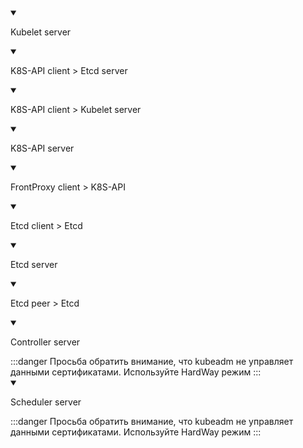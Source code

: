 












<Tabs groupId="Certs-APPS">
  <TabItem value="Kubelet Server">
    <details open className="custom-gray-block">
      <summary>
        <div style={{ display: 'flex', justifyContent: 'space-between', flexWrap: 'wrap' }}>
          <p style={{ marginBottom: 0 }}>Kubelet server</p>
        </div>
      </summary>
      <Tabs groupId="install-type">
        <TabItem value="HardWay">
          <KubeletServerOpenssl />
          <KubeletServerOpensslStatus />
        </TabItem>
        <TabItem value="Kubeadm">
          <JoinAllCertsGen />
          <KubeletServerKubeadmStatus />
        </TabItem>
      </Tabs>
    </details>
  </TabItem>
  <TabItem value="API -> Etcd">
    <details open className="custom-gray-block">
      <summary>
        <div style={{ display: 'flex', justifyContent: 'space-between', flexWrap: 'wrap' }}>
          <p style={{ marginBottom: 0 }}>K8S-API client > Etcd server</p>
        </div>
      </summary>
      <Tabs groupId="install-type">
        <TabItem value="HardWay">
          <KubeAPIETCDClientOpenssl />
          <KubeAPIETCDClientOpensslStatus />
        </TabItem>
        <TabItem value="Kubeadm">
          <JoinAllCertsGen />
          <KubeAPIETCDClientKubeadmStatus />
        </TabItem>
      </Tabs>
    </details>
  </TabItem>
  <TabItem value="API -> Kubelet">
    <details open className="custom-gray-block">
      <summary>
        <div style={{ display: 'flex', justifyContent: 'space-between', flexWrap: 'wrap' }}>
          <p style={{ marginBottom: 0 }}>K8S-API client > Kubelet server</p>
        </div>
      </summary>
      <Tabs groupId="install-type">
        <TabItem value="HardWay">
          <KubeletClientOpenssl />
          <KubeletClientOpensslStatus />
        </TabItem>
        <TabItem value="Kubeadm">
          <JoinAllCertsGen />
          <KubeletClientKubeadmStatus />
        </TabItem>
      </Tabs>
    </details>
  </TabItem>
  <TabItem value="API Server">
    <details open className="custom-gray-block">
      <summary>
        <div style={{ display: 'flex', justifyContent: 'space-between', flexWrap: 'wrap' }}>
          <p style={{ marginBottom: 0 }}>K8S-API server</p>
        </div>
      </summary>
      <Tabs groupId="install-type">
        <TabItem value="HardWay">
          <KubeAPIServerOpenssl />
          <KubeAPIServerOpensslStatus />
        </TabItem>
        <TabItem value="Kubeadm">
          <JoinAllCertsGen />
          <KubeAPIServerKubeadmStatus />
        </TabItem>
      </Tabs>
    </details>
  </TabItem>
  <TabItem value="Proxy -> API">
    <details open className="custom-gray-block">
      <summary>
        <div style={{ display: 'flex', justifyContent: 'space-between', flexWrap: 'wrap' }}>
          <p style={{ marginBottom: 0 }}>FrontProxy client > K8S-API</p>
        </div>
      </summary>
      <Tabs groupId="install-type">
        <TabItem value="HardWay">
          <FrontProxyClientOpenssl />
          <FrontProxyClientOpensslStatus />
        </TabItem>
        <TabItem value="Kubeadm">
          <JoinAllCertsGen />
          <FrontProxyClientKubeadmStatus />
        </TabItem>
      </Tabs>
    </details>
  </TabItem>
  <TabItem value="Etcd Client">
    <details open className="custom-gray-block">
      <summary>
        <div style={{ display: 'flex', justifyContent: 'space-between', flexWrap: 'wrap' }}>
          <p style={{ marginBottom: 0 }}>Etcd client > Etcd</p>
        </div>
      </summary>
      <Tabs groupId="install-type">
        <TabItem value="HardWay">
          <ETCDClientETCDOpenssl />
          <ETCDClientETCDOpensslStatus />
        </TabItem>
        <TabItem value="Kubeadm">
          <JoinAllCertsGen />
          <ETCDClientETCDKubeadmStatus />
        </TabItem>
      </Tabs>
    </details>
  </TabItem>
  <TabItem value="Etcd Server">
    <details open className="custom-gray-block">
      <summary>
        <div style={{ display: 'flex', justifyContent: 'space-between', flexWrap: 'wrap' }}>
          <p style={{ marginBottom: 0 }}>Etcd server</p>
        </div>
      </summary>
      <Tabs groupId="install-type">
        <TabItem value="HardWay">
          <ETCDServerOpenssl />
          <ETCDServerOpensslStatus />
        </TabItem>
        <TabItem value="Kubeadm">
          <JoinAllCertsGen />
          <ETCDServerKubeadmStatus />
        </TabItem>
      </Tabs>
    </details>
  </TabItem>
  <TabItem value="Etcd Peer">
    <details open className="custom-gray-block">
      <summary>
        <div style={{ display: 'flex', justifyContent: 'space-between', flexWrap: 'wrap' }}>
          <p style={{ marginBottom: 0 }}>Etcd peer > Etcd</p>
        </div>
      </summary>
      <Tabs groupId="install-type">
        <TabItem value="HardWay">
          <ETCDPeerOpenssl />
          <ETCDPeerOpensslStatus />
        </TabItem>
        <TabItem value="Kubeadm">
          <JoinAllCertsGen />
          <ETCDPeerKubeadmStatus />
        </TabItem>
      </Tabs>
    </details>
  </TabItem>
  <TabItem value="Controller server">
    <details open className="custom-gray-block">
      <summary>
        <div style={{ display: 'flex', justifyContent: 'space-between', flexWrap: 'wrap' }}>
          <p style={{ marginBottom: 0 }}>Controller server</p>
        </div>
      </summary>
      <Tabs groupId="install-type">
        <TabItem value="HardWay">
          <KubeControllerManagerOpenssl />
          <KubeControllerManagerOpensslStatus />
        </TabItem>
        <TabItem value="Kubeadm">
          :::danger
          Просьба обратить внимание, что kubeadm не управляет данными сертификатами.
          Используйте HardWay режим
          :::
        </TabItem>
      </Tabs>
    </details>
  </TabItem>
  <TabItem value="Scheduler server">
    <details open className="custom-gray-block">
      <summary>
        <div style={{ display: 'flex', justifyContent: 'space-between', flexWrap: 'wrap' }}>
          <p style={{ marginBottom: 0 }}>Scheduler server</p>
        </div>
      </summary>
      <Tabs groupId="install-type">
        <TabItem value="HardWay">
          <KubeSchedulerOpenssl />
          <KubeSchedulerOpensslStatus />
        </TabItem>
        <TabItem value="Kubeadm">
          :::danger
          Просьба обратить внимание, что kubeadm не управляет данными сертификатами.
          Используйте HardWay режим
          :::
        </TabItem>
      </Tabs>
    </details>
  </TabItem>
</Tabs>
